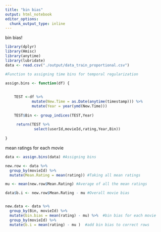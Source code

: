 ```yaml
---
title: "bin bias"
output: html_notebook
editor_options: 
  chunk_output_type: inline
---
```

bin bias!
```r
library(dplyr)
library(Hmisc)
library(anytime)
library(lubridate)
data <- read.csv("./output/data_train_proportional.csv")
```

```r
#Function to assigning time bins for temporal regularization

assign.bins <- function(df) {
  
    
    TEST <-df %>%
            mutate(New.Time = as.Date(anytime(timestamp))) %>%
            mutate(Year = year(ymd(New.Time))) 
    
    TEST$Bin <- group_indices(TEST,Year)
    
     return(TEST %>%
             select(userId,movieId,rating,Year,Bin))
  
}

```
mean ratings for each movie

```r
data <- assign.bins(data) #Assigning bins

new.row <- data %>% 
  group_by(movieId) %>%
  mutate(Mean.Rating = mean(rating)) #Taking all mean ratings
```

```r
mu <- mean(new.row$Mean.Rating) #Average of all the mean ratings

data$b.i <- new.row$Mean.Rating - mu #Overall movie bias


new.data <- data %>%
  group_by(Bin, movieId) %>%
  mutate(bin.bias = mean(rating) - mu) %>%  #bin bias for each movie
  group_by(movieId) %>%
  mutate(b.i = mean(rating) - mu )  #add bin bias to correct rows

```

